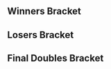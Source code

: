 {{DISPLAYTITLE:Smash the Target: Doubles Bracket}}{{SetGame|melee}}
{{tabs static
|name1=Overview
|link1=Smash the Target
|name2=Singles Bracket
|link2=Smash the Target/Singles Bracket
|name3=Doubles Bracket
|link3=Smash the Target/Doubles Bracket
|This=3
}}<!-- Generated with http://tournament-nub.rhcloud.com/toliquipedia -->
==Winners Bracket==
{{64DEWBracketA
|column-width=200
|r1m1p1=Walgreens Pharmacy |r1m1p1flag= |r1m1p1score=W |r1m1win=1
|r1m1p2=Bye |r1m1p2flag= |r1m1p2score=-

|r1m2p1=Karl Marx |r1m2p1flag= |r1m2p1score=0 |r1m2win=2
|r1m2p2=Team-OH |r1m2p2flag= |r1m2p2score=2

|r1m3p1=Loli GAGging |r1m3p1flag= |r1m3p1score=W |r1m3win=1
|r1m3p2=Bye |r1m3p2flag= |r1m3p2score=-

|r1m4p1=Kicks & Slices |r1m4p1flag= |r1m4p1score=W |r1m4win=1
|r1m4p2=Bye |r1m4p2flag= |r1m4p2score=-

|r1m5p1=Get rich or DI trying |r1m5p1flag= |r1m5p1score=W |r1m5win=1
|r1m5p2=Bye |r1m5p2flag= |r1m5p2score=-

|r1m6p1=The Spanish Inquisition |r1m6p1flag= |r1m6p1score=W |r1m6win=1
|r1m6p2=Bye |r1m6p2flag= |r1m6p2score=-

|r1m7p1=East Coast Chroma |r1m7p1flag= |r1m7p1score=W |r1m7win=1
|r1m7p2=Bye |r1m7p2flag= |r1m7p2score=-

|r1m8p1=Damn It Sesh |r1m8p1flag= |r1m8p1score=W |r1m8win=1
|r1m8p2=Bye |r1m8p2flag= |r1m8p2score=-

|r1m9p1=Gravity Squeeze |r1m9p1flag= |r1m9p1score=W |r1m9win=1
|r1m9p2=Bye |r1m9p2flag= |r1m9p2score=-

|r1m10p1=Old School |r1m10p1flag= |r1m10p1score=2 |r1m10win=1
|r1m10p2=2 Chainz |r1m10p2flag= |r1m10p2score=0

|r1m11p1=Orville Redenbacher |r1m11p1flag= |r1m11p1score=W |r1m11win=1
|r1m11p2=Bye |r1m11p2flag= |r1m11p2score=-

|r1m12p1=Biropizzas Team |r1m12p1flag= |r1m12p1score=W |r1m12win=1
|r1m12p2=Bye |r1m12p2flag= |r1m12p2score=-

|r1m13p1=Neon & Tagless Kyle |r1m13p1flag= |r1m13p1score=W |r1m13win=1
|r1m13p2=Bye |r1m13p2flag= |r1m13p2score=-

|r1m14p1=Do not want a team name, our names will do |r1m14p1flag= |r1m14p1score=0 |r1m14win=2
|r1m14p2=AZ/WI |r1m14p2flag= |r1m14p2score=2

|r1m15p1=Sex Train Banditos |r1m15p1flag= |r1m15p1score=W |r1m15win=1
|r1m15p2=Bye |r1m15p2flag= |r1m15p2score=-

|r1m16p1=Fanfic Enthusiasts |r1m16p1flag= |r1m16p1score=W |r1m16win=1
|r1m16p2=Bye |r1m16p2flag= |r1m16p2score=-

|r1m17p1=Shadow Claw |r1m17p1flag= |r1m17p1score=W |r1m17win=1
|r1m17p2=Bye |r1m17p2flag= |r1m17p2score=-

|r1m18p1=Salt Support |r1m18p1flag= |r1m18p1score=0 |r1m18win=2
|r1m18p2=Sex Train Banditos |r1m18p2flag= |r1m18p2score=2

|r1m19p1=Yochida |r1m19p1flag= |r1m19p1score=W |r1m19win=1
|r1m19p2=Bye |r1m19p2flag= |r1m19p2score=-

|r1m20p1=Blood, Boots, & Booty |r1m20p1flag= |r1m20p1score=W |r1m20win=1
|r1m20p2=Bye |r1m20p2flag= |r1m20p2score=-

|r1m21p1=Call Gaming |r1m21p1flag= |r1m21p1score=W |r1m21win=1
|r1m21p2=Bye |r1m21p2flag= |r1m21p2score=-

|r1m22p1=Swoldier Squad |r1m22p1flag= |r1m22p1score=W |r1m22win=1
|r1m22p2=Bye |r1m22p2flag= |r1m22p2score=-

|r1m23p1=Vixen4Fuzz |r1m23p1flag= |r1m23p1score=W |r1m23win=1
|r1m23p2=Bye |r1m23p2flag= |r1m23p2score=-

|r1m24p1=Legendary Men on Fire |r1m24p1flag= |r1m24p1score=W |r1m24win=1
|r1m24p2=Bye |r1m24p2flag= |r1m24p2score=-

|r1m25p1=I know your mom's sweet spot |r1m25p1flag= |r1m25p1score=W |r1m25win=1
|r1m25p2=Bye |r1m25p2flag= |r1m25p2score=-

|r1m26p1=High Tier Heros |r1m26p1flag= |r1m26p1score=0 |r1m26win=2
|r1m26p2=Teamo Supremeo |r1m26p2flag= |r1m26p2score=2

|r1m27p1=SS Korrasami |r1m27p1flag= |r1m27p1score=W |r1m27win=1
|r1m27p2=Bye |r1m27p2flag= |r1m27p2score=-

|r1m28p1=7 Years Resting |r1m28p1flag= |r1m28p1score=W |r1m28win=1
|r1m28p2=Bye |r1m28p2flag= |r1m28p2score=-

|r1m29p1=Mash Upsmash |r1m29p1flag= |r1m29p1score=W |r1m29win=1
|r1m29p2=Bye |r1m29p2flag= |r1m29p2score=-

|r1m30p1=The Smash Brethren |r1m30p1flag= |r1m30p1score=W |r1m30win=1
|r1m30p2=Bye |r1m30p2flag= |r1m30p2score=-

|r1m31p1=The Box and the Hound |r1m31p1flag= |r1m31p1score=W |r1m31win=1
|r1m31p2=Bye |r1m31p2flag= |r1m31p2score=-

|r1m32p1=2 Girls 1 Puff |r1m32p1flag= |r1m32p1score=W |r1m32win=1
|r1m32p2=Bye |r1m32p2flag= |r1m32p2score=-

|r2m1p1=Walgreens Pharmacy |r2m1p1flag= |r2m1p1score=2 |r2m1win=1
|r2m1p2=Team-OH |r2m1p2flag= |r2m1p2score=0

|r2m2p1=Loli GAGging |r2m2p1flag= |r2m2p1score=2 |r2m2win=1
|r2m2p2=Kicks & Slices |r2m2p2flag= |r2m2p2score=0

|r2m3p1=Get rich or DI trying |r2m3p1flag= |r2m3p1score=2 |r2m3win=1
|r2m3p2=The Spanish Inquisition |r2m3p2flag= |r2m3p2score=0

|r2m4p1=East Coast Chroma |r2m4p1flag= |r2m4p1score=2 |r2m4win=1
|r2m4p2=Damn It Sesh |r2m4p2flag= |r2m4p2score=0

|r2m5p1=Gravity Squeeze |r2m5p1flag= |r2m5p1score=2 |r2m5win=1
|r2m5p2=Old School |r2m5p2flag= |r2m5p2score=0

|r2m6p1=Orville Redenbacher |r2m6p1flag= |r2m6p1score=2 |r2m6win=1
|r2m6p2=Biropizzas Team |r2m6p2flag= |r2m6p2score=0

|r2m7p1=Neon & Tagless Kyle |r2m7p1flag= |r2m7p1score=2 |r2m7win=1
|r2m7p2=AZ/WI |r2m7p2flag= |r2m7p2score=0

|r2m8p1=Sex Train Banditos |r2m8p1flag= |r2m8p1score=2 |r2m8win=1
|r2m8p2=Fanfic Enthusiasts |r2m8p2flag= |r2m8p2score=0

|r2m9p1=Shadow Claw |r2m9p1flag= |r2m9p1score=2 |r2m9win=1
|r2m9p2=Sex Train Banditos |r2m9p2flag= |r2m9p2score=0

|r2m10p1=Yochida |r2m10p1flag= |r2m10p1score=2 |r2m10win=1
|r2m10p2=Blood, Boots, & Booty |r2m10p2flag= |r2m10p2score=1

|r2m11p1=Call Gaming |r2m11p1flag= |r2m11p1score=2 |r2m11win=1
|r2m11p2=Swoldier Squad |r2m11p2flag= |r2m11p2score=0

|r2m12p1=Vixen4Fuzz |r2m12p1flag= |r2m12p1score=2 |r2m12win=1
|r2m12p2=Legendary Men on Fire |r2m12p2flag= |r2m12p2score=0

|r2m13p1=I know your mom's sweet spot |r2m13p1flag= |r2m13p1score=2 |r2m13win=1
|r2m13p2=Teamo Supremeo |r2m13p2flag= |r2m13p2score=0

|r2m14p1=SS Korrasami |r2m14p1flag= |r2m14p1score=1 |r2m14win=2
|r2m14p2=7 Years Resting |r2m14p2flag= |r2m14p2score=2

|r2m15p1=Mash Upsmash |r2m15p1flag= |r2m15p1score=2 |r2m15win=1
|r2m15p2=The Smash Brethren |r2m15p2flag= |r2m15p2score=0

|r2m16p1=The Box and the Hound |r2m16p1flag= |r2m16p1score=2 |r2m16win=1
|r2m16p2=2 Girls 1 Puff |r2m16p2flag= |r2m16p2score=1

|r3m1p1=Walgreens Pharmacy |r3m1p1flag= |r3m1p1score=2 |r3m1win=1
|r3m1p2=Loli GAGging |r3m1p2flag= |r3m1p2score=0

|r3m2p1=Get rich or DI trying |r3m2p1flag= |r3m2p1score=0 |r3m2win=2
|r3m2p2=East Coast Chroma |r3m2p2flag= |r3m2p2score=2

|r3m3p1=Gravity Squeeze |r3m3p1flag= |r3m3p1score=2 |r3m3win=1
|r3m3p2=Orville Redenbacher |r3m3p2flag= |r3m3p2score=0

|r3m4p1=Neon & Tagless Kyle |r3m4p1flag= |r3m4p1score=0 |r3m4win=2
|r3m4p2=Sex Train Banditos |r3m4p2flag= |r3m4p2score=2

|r3m5p1=Shadow Claw |r3m5p1flag= |r3m5p1score=2 |r3m5win=1
|r3m5p2=Yochida |r3m5p2flag= |r3m5p2score=0

|r3m6p1=Call Gaming |r3m6p1flag= |r3m6p1score=0 |r3m6win=2
|r3m6p2=Vixen4Fuzz |r3m6p2flag= |r3m6p2score=2

|r3m7p1=I know your mom's sweet spot |r3m7p1flag= |r3m7p1score=2 |r3m7win=1
|r3m7p2=7 Years Resting |r3m7p2flag= |r3m7p2score=0

|r3m8p1=Mash Upsmash |r3m8p1flag= |r3m8p1score=1 |r3m8win=2
|r3m8p2=The Box and the Hound |r3m8p2flag= |r3m8p2score=2

|r4m1p1=Walgreens Pharmacy |r4m1p1flag= |r4m1p1score=2 |r4m1win=1
|r4m1p2=East Coast Chroma |r4m1p2flag= |r4m1p2score=0

|r4m2p1=Gravity Squeeze |r4m2p1flag= |r4m2p1score=1 |r4m2win=2
|r4m2p2=Sex Train Banditos |r4m2p2flag= |r4m2p2score=2

|r4m3p1=Shadow Claw |r4m3p1flag= |r4m3p1score=2 |r4m3win=1
|r4m3p2=Vixen4Fuzz |r4m3p2flag= |r4m3p2score=0

|r4m4p1=I know your mom's sweet spot |r4m4p1flag= |r4m4p1score=2 |r4m4win=1
|r4m4p2=The Box and the Hound |r4m4p2flag= |r4m4p2score=1

|r5m1p1=Walgreens Pharmacy |r5m1p1flag= |r5m1p1score=2 |r5m1win=1
|r5m1p2=Sex Train Banditos |r5m1p2flag= |r5m1p2score=0

|r5m2p1=Shadow Claw |r5m2p1flag= |r5m2p1score=2 |r5m2win=1
|r5m2p2=I know your mom's sweet spot |r5m2p2flag= |r5m2p2score=0
}}
==Losers Bracket==
{{64DELBracketA
|column-width=200
|l1m1p1=Bye |l1m1p1flag= |l1m1p1score=- |l1m1win=2
|l1m1p2=Karl Marx |l1m1p2flag= |l1m1p2score=W

|l1m2p1=Bye |l1m2p1flag= |l1m2p1score=- |l1m2win=
|l1m2p2=Bye |l1m2p2flag= |l1m2p2score=W

|l1m3p1=Bye |l1m3p1flag= |l1m3p1score=- |l1m3win=
|l1m3p2=Bye |l1m3p2flag= |l1m3p2score=W

|l1m4p1=Bye |l1m4p1flag= |l1m4p1score=- |l1m4win=
|l1m4p2=Bye |l1m4p2flag= |l1m4p2score=W

|l1m5p1=Bye |l1m5p1flag= |l1m5p1score=- |l1m5win=2
|l1m5p2=2 Chainz |l1m5p2flag= |l1m5p2score=W

|l1m6p1=Bye |l1m6p1flag= |l1m6p1score=- |l1m6win=
|l1m6p2=Bye |l1m6p2flag= |l1m6p2score=W

|l1m7p1=Bye |l1m7p1flag= |l1m7p1score=- |l1m7win=2
|l1m7p2=Do not want a team name, our names will do |l1m7p2flag= |l1m7p2score=W

|l1m8p1=Bye |l1m8p1flag= |l1m8p1score=- |l1m8win=
|l1m8p2=Bye |l1m8p2flag= |l1m8p2score=W

|l1m9p1=Bye |l1m9p1flag= |l1m9p1score=- |l1m9win=2
|l1m9p2=Salt Support |l1m9p2flag= |l1m9p2score=W

|l1m10p1=Bye |l1m10p1flag= |l1m10p1score=- |l1m10win=
|l1m10p2=Bye |l1m10p2flag= |l1m10p2score=W

|l1m11p1=Bye |l1m11p1flag= |l1m11p1score=- |l1m11win=
|l1m11p2=Bye |l1m11p2flag= |l1m11p2score=W

|l1m12p1=Bye |l1m12p1flag= |l1m12p1score=- |l1m12win=
|l1m12p2=Bye |l1m12p2flag= |l1m12p2score=W

|l1m13p1=Bye |l1m13p1flag= |l1m13p1score=- |l1m13win=2
|l1m13p2=High Tier Heros |l1m13p2flag= |l1m13p2score=W

|l1m14p1=Bye |l1m14p1flag= |l1m14p1score=- |l1m14win=
|l1m14p2=Bye |l1m14p2flag= |l1m14p2score=W

|l1m15p1=Bye |l1m15p1flag= |l1m15p1score=- |l1m15win=
|l1m15p2=Bye |l1m15p2flag= |l1m15p2score=W

|l1m16p1=Bye |l1m16p1flag= |l1m16p1score=- |l1m16win=
|l1m16p2=Bye |l1m16p2flag= |l1m16p2score=W

|l2m1p1=2 Girls 1 Puff |l2m1p1flag= |l2m1p1score=2 |l2m1win=1
|l2m1p2=Karl Marx |l2m1p2flag= |l2m1p2score=0

|l2m2p1=The Smash Brethren |l2m2p1flag= |l2m2p1score=W |l2m2win=1
|l2m2p2=Bye |l2m2p2flag= |l2m2p2score=-

|l2m3p1=SS Korrasami |l2m3p1flag= |l2m3p1score=W |l2m3win=1
|l2m3p2=Bye |l2m3p2flag= |l2m3p2score=-

|l2m4p1=Teamo Supremeo |l2m4p1flag= |l2m4p1score=W |l2m4win=1
|l2m4p2=Bye |l2m4p2flag= |l2m4p2score=-

|l2m5p1=Legendary Men on Fire |l2m5p1flag= |l2m5p1score=2 |l2m5win=1
|l2m5p2=2 Chainz |l2m5p2flag= |l2m5p2score=0

|l2m6p1=Swoldier Squad |l2m6p1flag= |l2m6p1score=W |l2m6win=1
|l2m6p2=Bye |l2m6p2flag= |l2m6p2score=-

|l2m7p1=Blood, Boots, & Booty |l2m7p1flag= |l2m7p1score=0 |l2m7win=2
|l2m7p2=Do not want a team name, our names will do |l2m7p2flag= |l2m7p2score=2

|l2m8p1=Sex Train Banditos |l2m8p1flag= |l2m8p1score=W |l2m8win=1
|l2m8p2=Bye |l2m8p2flag= |l2m8p2score=-

|l2m9p1=Fanfic Enthusiasts |l2m9p1flag= |l2m9p1score=2 |l2m9win=1
|l2m9p2=Salt Support |l2m9p2flag= |l2m9p2score=0

|l2m10p1=AZ/WI |l2m10p1flag= |l2m10p1score=W |l2m10win=1
|l2m10p2=Bye |l2m10p2flag= |l2m10p2score=-

|l2m11p1=Biropizzas Team |l2m11p1flag= |l2m11p1score=W |l2m11win=1
|l2m11p2=Bye |l2m11p2flag= |l2m11p2score=-

|l2m12p1=Old School |l2m12p1flag= |l2m12p1score=W |l2m12win=1
|l2m12p2=Bye |l2m12p2flag= |l2m12p2score=-

|l2m13p1=Damn It Sesh |l2m13p1flag= |l2m13p1score=0 |l2m13win=2
|l2m13p2=High Tier Heros |l2m13p2flag= |l2m13p2score=2

|l2m14p1=The Spanish Inquisition |l2m14p1flag= |l2m14p1score=W |l2m14win=1
|l2m14p2=Bye |l2m14p2flag= |l2m14p2score=-

|l2m15p1=Kicks & Slices |l2m15p1flag= |l2m15p1score=W |l2m15win=1
|l2m15p2=Bye |l2m15p2flag= |l2m15p2score=-

|l2m16p1=Team-OH |l2m16p1flag= |l2m16p1score=W |l2m16win=1
|l2m16p2=Bye |l2m16p2flag= |l2m16p2score=-

|l3m1p1=The Smash Brethren |l3m1p1flag= |l3m1p1score=0 |l3m1win=2
|l3m1p2=2 Girls 1 Puff |l3m1p2flag= |l3m1p2score=2

|l3m2p1=SS Korrasami |l3m2p1flag= |l3m2p1score=2 |l3m2win=1
|l3m2p2=Teamo Supremeo |l3m2p2flag= |l3m2p2score=1

|l3m3p1=Swoldier Squad |l3m3p1flag= |l3m3p1score=0 |l3m3win=2
|l3m3p2=Legendary Men on Fire |l3m3p2flag= |l3m3p2score=2

|l3m4p1=Sex Train Banditos |l3m4p1flag= |l3m4p1score=2 |l3m4win=1
|l3m4p2=Do not want a team name, our names will do |l3m4p2flag= |l3m4p2score=0

|l3m5p1=AZ/WI |l3m5p1flag= |l3m5p1score=2 |l3m5win=1
|l3m5p2=Fanfic Enthusiasts |l3m5p2flag= |l3m5p2score=1

|l3m6p1=Biropizzas Team |l3m6p1flag= |l3m6p1score=1 |l3m6win=2
|l3m6p2=Old School |l3m6p2flag= |l3m6p2score=2

|l3m7p1=The Spanish Inquisition |l3m7p1flag= |l3m7p1score=1 |l3m7win=2
|l3m7p2=High Tier Heros |l3m7p2flag= |l3m7p2score=2

|l3m8p1=Kicks & Slices |l3m8p1flag= |l3m8p1score=2 |l3m8win=1
|l3m8p2=Team-OH |l3m8p2flag= |l3m8p2score=0

|l4m1p1=Neon & Tagless Kyle |l4m1p1flag= |l4m1p1score=2 |l4m1win=1
|l4m1p2=2 Girls 1 Puff |l4m1p2flag= |l4m1p2score=0

|l4m2p1=Orville Redenbacher |l4m2p1flag= |l4m2p1score=2 |l4m2win=1
|l4m2p2=SS Korrasami |l4m2p2flag= |l4m2p2score=1

|l4m3p1=Get rich or DI trying |l4m3p1flag= |l4m3p1score=2 |l4m3win=1
|l4m3p2=Legendary Men on Fire |l4m3p2flag= |l4m3p2score=0

|l4m4p1=Loli GAGging |l4m4p1flag= |l4m4p1score=0 |l4m4win=2
|l4m4p2=Sex Train Banditos |l4m4p2flag= |l4m4p2score=2

|l4m5p1=Mash Upsmash |l4m5p1flag= |l4m5p1score=2 |l4m5win=1
|l4m5p2=AZ/WI |l4m5p2flag= |l4m5p2score=0

|l4m6p1=7 Years Resting |l4m6p1flag= |l4m6p1score=0 |l4m6win=2
|l4m6p2=Old School |l4m6p2flag= |l4m6p2score=2

|l4m7p1=Call Gaming |l4m7p1flag= |l4m7p1score=2 |l4m7win=1
|l4m7p2=High Tier Heros |l4m7p2flag= |l4m7p2score=0

|l4m8p1=Yochida |l4m8p1flag= |l4m8p1score=2 |l4m8win=1
|l4m8p2=Kicks & Slices |l4m8p2flag= |l4m8p2score=1

|l5m1p1=Neon & Tagless Kyle |l5m1p1flag= |l5m1p1score=2 |l5m1win=1
|l5m1p2=Orville Redenbacher |l5m1p2flag= |l5m1p2score=0

|l5m2p1=Get rich or DI trying |l5m2p1flag= |l5m2p1score=0 |l5m2win=2
|l5m2p2=Sex Train Banditos |l5m2p2flag= |l5m2p2score=2

|l5m3p1=Mash Upsmash |l5m3p1flag= |l5m3p1score=2 |l5m3win=1
|l5m3p2=Old School |l5m3p2flag= |l5m3p2score=0

|l5m4p1=Call Gaming |l5m4p1flag= |l5m4p1score=2 |l5m4win=1
|l5m4p2=Yochida |l5m4p2flag= |l5m4p2score=0

|l6m1p1=Vixen4Fuzz |l6m1p1flag= |l6m1p1score=0 |l6m1win=2
|l6m1p2=Neon & Tagless Kyle |l6m1p2flag= |l6m1p2score=2

|l6m2p1=The Box and the Hound |l6m2p1flag= |l6m2p1score=2 |l6m2win=1
|l6m2p2=Sex Train Banditos |l6m2p2flag= |l6m2p2score=0

|l6m3p1=East Coast Chroma |l6m3p1flag= |l6m3p1score=0 |l6m3win=2
|l6m3p2=Mash Upsmash |l6m3p2flag= |l6m3p2score=2

|l6m4p1=Gravity Squeeze |l6m4p1flag= |l6m4p1score=2 |l6m4win=1
|l6m4p2=Call Gaming |l6m4p2flag= |l6m4p2score=0

|l7m1p1=Neon & Tagless Kyle |l7m1p1flag= |l7m1p1score=2 |l7m1win=1
|l7m1p2=The Box and the Hound |l7m1p2flag= |l7m1p2score=1

|l7m2p1=Mash Upsmash |l7m2p1flag= |l7m2p1score=2 |l7m2win=1
|l7m2p2=Gravity Squeeze |l7m2p2flag= |l7m2p2score=0

|l8m1p1=Sex Train Banditos |l8m1p1flag= |l8m1p1score=0 |l8m1win=2
|l8m1p2=Neon & Tagless Kyle |l8m1p2flag= |l8m1p2score=2

|l8m2p1=I know your mom's sweet spot |l8m2p1flag= |l8m2p1score=2 |l8m2win=1
|l8m2p2=Mash Upsmash |l8m2p2flag= |l8m2p2score=0
}}
<onlyinclude>
==Final Doubles Bracket==
{{DEFinalBracket
|column-width=250
<!-- FROM WINNERS -->
|r1m1p1=Walgreens Pharmacy |r1m1p1flag= |r1m1p1score=1 |r1m1win=2
|r1m1p2=Shadow Claw |r1m1p2flag= |r1m1p2score=3

<!-- FROM LOSERS -->
|l1m1p1=Neon & Tagless Kyle |l1m1p1flag= |l1m1p1score=0 |l1m1win=2
|l1m1p2=I know your mom's sweet spot |l1m1p2flag= |l1m1p2score=3

<!-- LOSERS FINALS -->
|r2m1p1=Walgreens Pharmacy |r2m1p1flag= |r2m1p1score=3 |r2m1win=1
|r2m1p2=I know your mom's sweet spot |r2m1p2flag= |r2m1p2score=0

<!-- GRAND FINALS -->
|r3m1p1=Shadow Claw |r3m1p1flag= |r3m1p1score=2 |r3m2p1score=1 |r3m1win=2
|r3m1p2=Walgreens Pharmacy |r3m1p2flag= |r3m1p2score=3 |r3m2p2score=3
}}
</onlyinclude>

